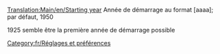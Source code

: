 [[Translation:Main/en/Starting year]]
Année de démarrage au format [aaaa]; par défaut, 1950

1925 semble être la première année de démarrage possible

[[Category:fr/Réglages et préférences]]